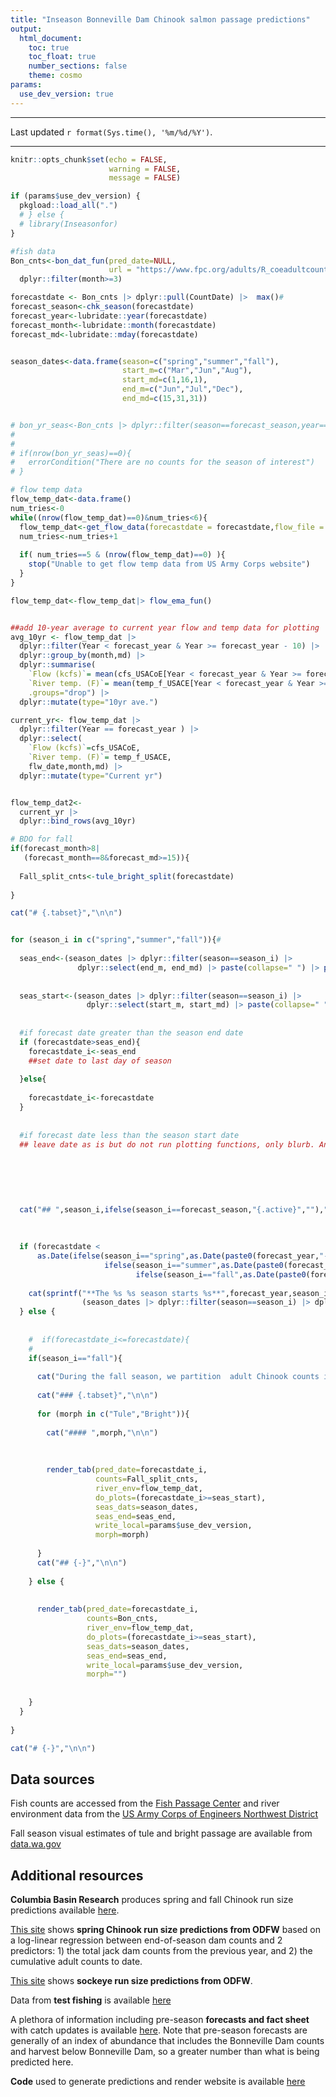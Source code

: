 ```yaml
---
title: "Inseason Bonneville Dam Chinook salmon passage predictions"
output:
  html_document: 
    toc: true
    toc_float: true
    number_sections: false
    theme: cosmo
params:
  use_dev_version: true
---
```


```{=html}
<script>
$(document).ready(function() {
$head = $('#header');
$head.prepend('<img src=\"https://privatelands.wdfw.wa.gov/wdfwlogo_clrnotxt.png"\" style=\"float: right;width: 150px;\"/>')
});
</script>
```

------------------------------------------------------------------------

Last updated `r format(Sys.time(), '%m/%d/%Y')`.

------------------------------------------------------------------------

```r
knitr::opts_chunk$set(echo = FALSE,
                      warning = FALSE,
                      message = FALSE)

if (params$use_dev_version) {
  pkgload::load_all(".")
  # } else {
  # library(Inseasonfor)
}


```

```r
#fish data
Bon_cnts<-bon_dat_fun(pred_date=NULL,
                      url = "https://www.fpc.org/adults/R_coeadultcount_runsum") |> 
  dplyr::filter(month>=3)

forecastdate <- Bon_cnts |> dplyr::pull(CountDate) |>  max()#
forecast_season<-chk_season(forecastdate)
forecast_year<-lubridate::year(forecastdate)
forecast_month<-lubridate::month(forecastdate)
forecast_md<-lubridate::mday(forecastdate)


season_dates<-data.frame(season=c("spring","summer","fall"),
                         start_m=c("Mar","Jun","Aug"),
                         start_md=c(1,16,1),
                         end_m=c("Jun","Jul","Dec"),
                         end_md=c(15,31,31))


# bon_yr_seas<-Bon_cnts |> dplyr::filter(season==forecast_season,year==forecast_year)
# 
# 
# if(nrow(bon_yr_seas)==0){
#   errorCondition("There are no counts for the season of interest")
# }

# flow temp data
flow_temp_dat<-data.frame()
num_tries<-0
while((nrow(flow_temp_dat)==0)&num_tries<6){
  flow_temp_dat<-get_flow_data(forecastdate = forecastdate,flow_file = NULL) 
  num_tries<-num_tries+1
  
  if( num_tries==5 & (nrow(flow_temp_dat)==0) ){
    stop("Unable to get flow temp data from US Army Corps website")
  }
}

flow_temp_dat<-flow_temp_dat|> flow_ema_fun()


##add 10-year average to current year flow and temp data for plotting
avg_10yr <- flow_temp_dat |> 
  dplyr::filter(Year < forecast_year & Year >= forecast_year - 10) |> 
  dplyr::group_by(month,md) |> 
  dplyr::summarise(
    `Flow (kcfs)`= mean(cfs_USACoE[Year < forecast_year & Year >= forecast_year - 10], na.rm = TRUE),
    `River temp. (F)`= mean(temp_f_USACE[Year < forecast_year & Year >= forecast_year - 10], na.rm = TRUE),
    .groups="drop") |> 
  dplyr::mutate(type="10yr ave.")

current_yr<- flow_temp_dat |> 
  dplyr::filter(Year == forecast_year ) |> 
  dplyr::select(
    `Flow (kcfs)`=cfs_USACoE,
    `River temp. (F)`= temp_f_USACE,
    flw_date,month,md) |> 
  dplyr::mutate(type="Current yr")


flow_temp_dat2<-
  current_yr |> 
  dplyr::bind_rows(avg_10yr)

# BDO for fall
if(forecast_month>8|
   (forecast_month==8&forecast_md>=15)){
  
  Fall_split_cnts<-tule_bright_split(forecastdate)
  
}


```






```r
cat("# {.tabset}","\n\n")


for (season_i in c("spring","summer","fall")){#
  
  seas_end<-(season_dates |> dplyr::filter(season==season_i) |> 
               dplyr::select(end_m, end_md) |> paste(collapse=" ") |> paste(forecast_year,collapse=",") |> lubridate::mdy())
  
  
  seas_start<-(season_dates |> dplyr::filter(season==season_i) |> 
                 dplyr::select(start_m, start_md) |> paste(collapse=" ") |> paste(forecast_year,collapse=",") |> lubridate::mdy())
  
  
  #if forecast date greater than the season end date
  if (forecastdate>seas_end){
    forecastdate_i<-seas_end
    ##set date to last day of season
    
  }else{
    
    forecastdate_i<-forecastdate
  }
  
  
  #if forecast date less than the season start date
  ## leave date as is but do not run plotting functions, only blurb. Another option would be to show last years' results in this case. 
  
  
  
  
  
  
  cat("## ",season_i,ifelse(season_i==forecast_season,"{.active}",""),"\n\n")
  
  
  
  if (forecastdate <
      as.Date(ifelse(season_i=="spring",as.Date(paste0(forecast_year,"-03-01")),
                     ifelse(season_i=="summer",as.Date(paste0(forecast_year,"-06-16")),
                            ifelse(season_i=="fall",as.Date(paste0(forecast_year,"-08-01"))))))){
    
    cat(sprintf("**The %s %s season starts %s**",forecast_year,season_i,
                (season_dates |> dplyr::filter(season==season_i) |> dplyr::select(start_m,start_md) |> paste(collapse=" "))),"\n\n")
  } else {
    
    
    #  if(forecastdate_i<=forecastdate){
    #    
    if(season_i=="fall"){
      
      cat("During the fall season, we partition  adult Chinook counts into bright adults, tule adults, and tule stubbies based on a visual assessment of the number of fish of each class passing the dam during two hours of the day. These visual assignments are subject to error and are a tool for inseason forecasting but not post-season run reconstruction. The predictions below are based on these visual assesments.","\n\n")
      
      cat("### {.tabset}","\n\n")
      
      for (morph in c("Tule","Bright")){
        
        cat("#### ",morph,"\n\n")
        
        
        
        render_tab(pred_date=forecastdate_i,
                   counts=Fall_split_cnts,
                   river_env=flow_temp_dat,
                   do_plots=(forecastdate_i>=seas_start),
                   seas_dats=season_dates,
                   seas_end=seas_end,
                   write_local=params$use_dev_version,
                   morph=morph)
        
      }
      cat("## {-}","\n\n")
      
    } else {
      
      
      render_tab(pred_date=forecastdate_i,
                 counts=Bon_cnts,
                 river_env=flow_temp_dat,
                 do_plots=(forecastdate_i>=seas_start),
                 seas_dats=season_dates,
                 seas_end=seas_end,
                 write_local=params$use_dev_version,
                 morph="")
      
      
    }
  }
  
}

cat("# {-}","\n\n")
```


## Data sources

Fish counts are accessed from the [Fish Passage Center](https://www.fpc.org) and river environment data from the [US Army Corps of Engineers Northwest District](https://www.nwd-wc.usace.army.mil/dd/common/dataquery/www/?k=bonneville)

Fall season visual estimates of tule and bright passage are available from [data.wa.gov](https://data.wa.gov/en/Natural-Resources-Environment/WDFW-Bonneville-Dam-observations/w52y-hhyj/about_data)

## Additional resources

**Columbia Basin Research** produces spring and fall Chinook run size predictions available [here](https://www.cbr.washington.edu/inseason/adult).

[This site](https://oscrpapps.shinyapps.io/TAC-Inseason-Preds-sh/) shows **spring Chinook run size predictions from ODFW** based on a log-linear regression between end-of-season dam counts and 2 predictors: 1) the total jack dam counts from the previous year, and 2) the cumulative adult counts to date.

[This site](https://oscrpapps.shinyapps.io/tac-inseason-preds-sox/) shows **sockeye run size predictions from ODFW**.


Data from **test fishing** is available [here](https://wdfw.wa.gov/fishing/management/columbia-river/research/test-fishing)

A plethora of information including pre-season **forecasts and fact sheet** with catch updates is available [here](https://wdfw.wa.gov/fishing/management/columbia-river/compact). Note that pre-season forecasts are generally of an index of abundance that includes the Bonneville Dam counts and harvest below Bonneville Dam, so a greater number than what is being predicted here.

**Code** used to generate predictions and render website is available [here](https://github.com/wdfw-fp/Inseasonfor)
